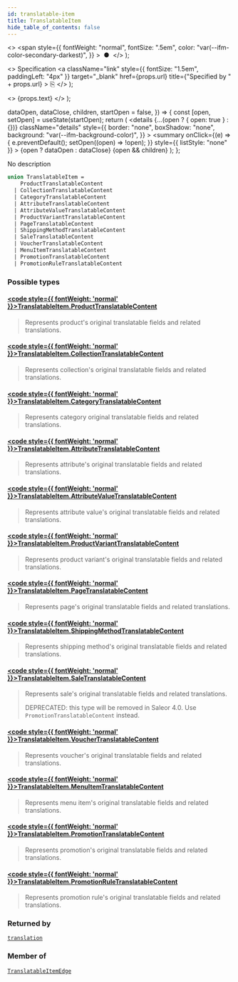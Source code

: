 ```yaml
---
id: translatable-item
title: TranslatableItem
hide_table_of_contents: false
---
```


  <>
    <span
      style={{
        fontWeight: "normal",
        fontSize: ".5em",
        color: "var(--ifm-color-secondary-darkest)",
      }}
    >
      &nbsp;●&nbsp;
    </span>
  </>
);

  <>
    Specification
    <a
      className="link"
      style={{ fontSize: "1.5em", paddingLeft: "4px" }}
      target="\_blank"
      href={props.url}
      title={"Specified by " + props.url}
    >
      ⎘
    </a>
  </>
);

  <>
    <span className={props.class}>{props.text}</span>
  </>
);


  dataOpen,
  dataClose,
  children,
  startOpen = false,
}) => {
  const [open, setOpen] = useState(startOpen);
  return (
    <details
      {...(open ? { open: true } : {})}
      className="details"
      style={{
        border: "none",
        boxShadow: "none",
        background: "var(--ifm-background-color)",
      }}
    >
      <summary
        onClick={(e) => {
          e.preventDefault();
          setOpen((open) => !open);
        }}
        style={{ listStyle: "none" }}
      >
        {open ? dataOpen : dataClose}
      </summary>
      {open && children}
    </details>
  );
};

No description

```graphql
union TranslatableItem =
    ProductTranslatableContent
  | CollectionTranslatableContent
  | CategoryTranslatableContent
  | AttributeTranslatableContent
  | AttributeValueTranslatableContent
  | ProductVariantTranslatableContent
  | PageTranslatableContent
  | ShippingMethodTranslatableContent
  | SaleTranslatableContent
  | VoucherTranslatableContent
  | MenuItemTranslatableContent
  | PromotionTranslatableContent
  | PromotionRuleTranslatableContent
```

### Possible types

#### [<code style={{ fontWeight: 'normal' }}>TranslatableItem.<b>ProductTranslatableContent</b></code>](../../../api-reference/products/objects/product-translatable-content) <Badge class="badge badge--secondary" text="object"/>

> Represents product's original translatable fields and related translations.

#### [<code style={{ fontWeight: 'normal' }}>TranslatableItem.<b>CollectionTranslatableContent</b></code>](../../../api-reference/products/objects/collection-translatable-content) <Badge class="badge badge--secondary" text="object"/>

> Represents collection's original translatable fields and related translations.

#### [<code style={{ fontWeight: 'normal' }}>TranslatableItem.<b>CategoryTranslatableContent</b></code>](../../../api-reference/products/objects/category-translatable-content) <Badge class="badge badge--secondary" text="object"/>

> Represents category original translatable fields and related translations.

#### [<code style={{ fontWeight: 'normal' }}>TranslatableItem.<b>AttributeTranslatableContent</b></code>](../../../api-reference/attributes/objects/attribute-translatable-content) <Badge class="badge badge--secondary" text="object"/>

> Represents attribute's original translatable fields and related translations.

#### [<code style={{ fontWeight: 'normal' }}>TranslatableItem.<b>AttributeValueTranslatableContent</b></code>](../../../api-reference/attributes/objects/attribute-value-translatable-content) <Badge class="badge badge--secondary" text="object"/>

> Represents attribute value's original translatable fields and related translations.

#### [<code style={{ fontWeight: 'normal' }}>TranslatableItem.<b>ProductVariantTranslatableContent</b></code>](../../../api-reference/products/objects/product-variant-translatable-content) <Badge class="badge badge--secondary" text="object"/>

> Represents product variant's original translatable fields and related translations.

#### [<code style={{ fontWeight: 'normal' }}>TranslatableItem.<b>PageTranslatableContent</b></code>](../../../api-reference/pages/objects/page-translatable-content) <Badge class="badge badge--secondary" text="object"/>

> Represents page's original translatable fields and related translations.

#### [<code style={{ fontWeight: 'normal' }}>TranslatableItem.<b>ShippingMethodTranslatableContent</b></code>](../../../api-reference/shipping/objects/shipping-method-translatable-content) <Badge class="badge badge--secondary" text="object"/>

> Represents shipping method's original translatable fields and related translations.

#### [<code style={{ fontWeight: 'normal' }}>TranslatableItem.<b>SaleTranslatableContent</b></code>](../../../api-reference/discounts/objects/sale-translatable-content) <Badge class="badge badge--secondary" text="object"/>

> Represents sale's original translatable fields and related translations.
>
> DEPRECATED: this type will be removed in Saleor 4.0. Use `PromotionTranslatableContent` instead.

#### [<code style={{ fontWeight: 'normal' }}>TranslatableItem.<b>VoucherTranslatableContent</b></code>](../../../api-reference/discounts/objects/voucher-translatable-content) <Badge class="badge badge--secondary" text="object"/>

> Represents voucher's original translatable fields and related translations.

#### [<code style={{ fontWeight: 'normal' }}>TranslatableItem.<b>MenuItemTranslatableContent</b></code>](../../../api-reference/menu/objects/menu-item-translatable-content) <Badge class="badge badge--secondary" text="object"/>

> Represents menu item's original translatable fields and related translations.

#### [<code style={{ fontWeight: 'normal' }}>TranslatableItem.<b>PromotionTranslatableContent</b></code>](../../../api-reference/discounts/objects/promotion-translatable-content) <Badge class="badge badge--secondary" text="object"/>

> Represents promotion's original translatable fields and related translations.
>
> <Badge text="Added in Saleor 3.17" class="secondary margin-bottom--sm" />

#### [<code style={{ fontWeight: 'normal' }}>TranslatableItem.<b>PromotionRuleTranslatableContent</b></code>](../../../api-reference/discounts/objects/promotion-rule-translatable-content) <Badge class="badge badge--secondary" text="object"/>

> Represents promotion rule's original translatable fields and related translations.
>
> <Badge text="Added in Saleor 3.17" class="secondary margin-bottom--sm" />

### Returned by

[`translation`](../../../api-reference/miscellaneous/queries/translation) <Badge class="badge badge--secondary" text="query"/>

### Member of

[`TranslatableItemEdge`](../../../api-reference/miscellaneous/objects/translatable-item-edge) <Badge class="badge badge--secondary" text="object"/>
